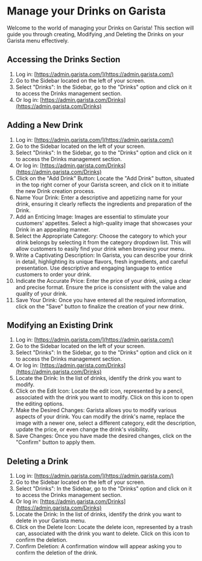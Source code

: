 # Manage your Drinks on Garista

Welcome to the world of managing your Drinks on Garista! This section will guide you
through creating, Modifying ,and Deleting the Drinks on your Garista menu effectively.

## Accessing the Drinks Section
1. Log in: [https://admin.garista.com/](https://admin.garista.com/)
2. Go to the Sidebar located on the left of your screen.
3. Select "Drinks": In the Sidebar, go to the "Drinks" option and click on it to access the Drinks management section.
4. Or log in: [https://admin.garista.com/Drinks](https://admin.garista.com/Drinks)

## Adding a New Drink
1. Log in: [https://admin.garista.com/](https://admin.garista.com/)
2. Go to the Sidebar located on the left of your screen.
3. Select "Drinks": In the Sidebar, go to the "Drinks" option and click on it to access the Drinks management section.
4. Or log in: [https://admin.garista.com/Drinks](https://admin.garista.com/Drinks)
5. Click on the "Add Drink" Button: Locate the "Add Drink" button, situated in the top right corner of your Garista screen, and click on it to initiate the new Drink creation process.
6. Name Your Drink: Enter a descriptive and appetizing name for your drink, ensuring it clearly reflects the ingredients and preparation of the Drink.
7. Add an Enticing Image: Images are essential to stimulate your customers' appetites. Select a high-quality image that showcases your Drink in an appealing manner.
8. Select the Appropriate Category: Choose the category to which your drink belongs by selecting it from the category dropdown list. This will allow customers to easily find your drink when browsing your menu.
9. Write a Captivating Description: In Garista, you can describe your drink in detail, highlighting its unique flavors, fresh ingredients, and careful presentation. Use descriptive and engaging language to entice customers to order your drink.
10. Indicate the Accurate Price: Enter the price of your drink, using a clear and precise format. Ensure the price is consistent with the value and quality of your drink.
11. Save Your Drink: Once you have entered all the required information, click on the "Save" button to finalize the creation of your new drink.

## Modifying an Existing Drink
1. Log in: [https://admin.garista.com/](https://admin.garista.com/)
2. Go to the Sidebar located on the left of your screen.
3. Select "Drinks": In the Sidebar, go to the "Drinks" option and click on it to access the Drinks management section.
4. Or log in: [https://admin.garista.com/Drinks](https://admin.garista.com/Drinks)
5. Locate the Drink: In the list of drinks, identify the drink you want to modify.
6. Click on the Edit Icon: Locate the edit icon, represented by a pencil, associated with the drink you want to modify. Click on this icon to open the editing options.
7. Make the Desired Changes: Garista allows you to modify various aspects of your drink. You can modify the drink's name, replace the image with a newer one, select a different category, edit the description, update the price, or even change the drink's visibility.
8. Save Changes: Once you have made the desired changes, click on the "Confirm" button to apply them.

## Deleting a Drink
1. Log in: [https://admin.garista.com/](https://admin.garista.com/)
2. Go to the Sidebar located on the left of your screen.
3. Select "Drinks": In the Sidebar, go to the "Drinks" option and click on it to access the Drinks management section.
4. Or log in: [https://admin.garista.com/Drinks](https://admin.garista.com/Drinks)
5. Locate the Drink: In the list of drinks, identify the drink you want to delete in your Garista menu.
6. Click on the Delete Icon: Locate the delete icon, represented by a trash can, associated with the drink you want to delete. Click on this icon to confirm the deletion.
7. Confirm Deletion: A confirmation window will appear asking you to confirm the deletion of the drink.
